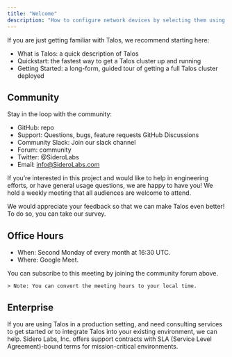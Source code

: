 ```yaml
---
title: "Welcome"
description: "How to configure network devices by selecting them using hardware information"
---
```


If you are just getting familiar with Talos, we recommend starting here:

- What is Talos: a quick description of Talos
- Quickstart: the fastest way to get a Talos cluster up and running
- Getting Started: a long-form, guided tour of getting a full Talos cluster deployed

## Community
Stay in the loop with the community: 

- GitHub: repo
- Support: Questions, bugs, feature requests GitHub Discussions
- Community Slack: Join our slack channel
- Forum: community
- Twitter: @SideroLabs
- Email: info@SideroLabs.com

If you’re interested in this project and would like to help in engineering efforts, or have general usage questions, we are happy to have you! We hold a weekly meeting that all audiences are welcome to attend.

We would appreciate your feedback so that we can make Talos even better! To do so, you can take our survey.

## Office Hours

- When: Second Monday of every month at 16:30 UTC.
- Where: Google Meet.

You can subscribe to this meeting by joining the community forum above.

    > Note: You can convert the meeting hours to your local time.

## Enterprise

If you are using Talos in a production setting, and need consulting services to get started or to integrate Talos into your existing environment, we can help. Sidero Labs, Inc. offers support contracts with SLA (Service Level Agreement)-bound terms for mission-critical environments.